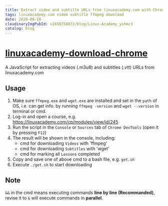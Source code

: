 ```yaml
---
title: Extract video and subtitle URLs from linuxacademy.com with Chrome DevTools + ffmpeg + wget
tags: linuxacademy.com video subtitle ffmpeg download
date: 2020-09-28
cloudinaryImgPubId: v1650758872/blog/Linux-Academy_yshmc3
catalog: blog
---
```


# [linuxacademy-download-chrome](https://github.com/neotan/linuxacademy-download-chrome)
A JavaScript for extracting videos (.m3u8) and subtitles (.vtt) URLs from linuxacademy.com

## Usage

1. Make sure `ffmpeg.exe` and `wget.exe` are installed and set in the `path` of OS, i.e. can get info. by running `ffmpeg -version` and `wget --version` in terminal or cmd.
1. Log-in and open a course, e.g. https://linuxacademy.com/cp/modules/view/id/245
1. Run the script in the `Console` or `Sources` tab of `Chrome DevTools` (open it by pressing `F12`)
1. The result will be shown in the console, including: 
    * cmd for downloading `Videos` with 'ffmpeg'
    * cmd for downloading `Subtitles` with 'wget'
    * cmd for marking all `Lessons` completed
1. Copy and save one of above cmd to a bash file, e.g. `get.sh`
1. Execute `./get.sh` to start downloading

## Note
`&&` in the cmd means executing commands **line by line (Recommanded)**, revise it to `&` will execute commands in **parallel**.  
